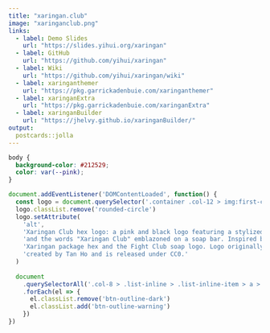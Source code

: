 ```yaml
---
title: "xaringan.club"
image: "xaringanclub.png"
links:
  - label: Demo Slides
    url: "https://slides.yihui.org/xaringan"
  - label: GitHub
    url: "https://github.com/yihui/xaringan"
  - label: Wiki
    url: "https://github.com/yihui/xaringan/wiki"
  - label: xaringanthemer
    url: "https://pkg.garrickadenbuie.com/xaringanthemer"
  - label: xaringanExtra
    url: "https://pkg.garrickadenbuie.com/xaringanExtra"
  - label: xaringanBuilder
    url: "https://jhelvy.github.io/xaringanBuilder/"
output:
  postcards::jolla
---
```

 
```css
body {
  background-color: #212529;
  color: var(--pink);
}
```

```js
document.addEventListener('DOMContentLoaded', function() {
  const logo = document.querySelector('.container .col-12 > img:first-child')
  logo.classList.remove('rounded-circle')
  logo.setAttribute(
    'alt', 
    'Xaringan Club hex logo: a pink and black logo featuring a stylized eye ' +
    'and the words "Xaringan Club" emblazoned on a soap bar. Inspired by the ' + 
    'Xaringan package hex and the Fight Club soap logo. Logo originally ' + 
    'created by Tan Ho and is released under CC0.'
  )
  
  document
    .querySelectorAll('.col-8 > .list-inline > .list-inline-item > a > button')
    .forEach(el => {
      el.classList.remove('btn-outline-dark')
      el.classList.add('btn-outline-warning')
    })
})
```
